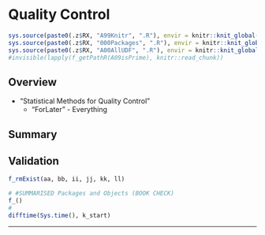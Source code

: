 # Quality Control {#c19}

```r
sys.source(paste0(.z$RX, "A99Knitr", ".R"), envir = knitr::knit_global())
sys.source(paste0(.z$RX, "000Packages", ".R"), envir = knitr::knit_global())
sys.source(paste0(.z$RX, "A00AllUDF", ".R"), envir = knitr::knit_global())
#invisible(lapply(f_getPathR(A09isPrime), knitr::read_chunk))
```

## Overview

- "Statistical Methods for Quality Control"
  - "ForLater" - Everything


## Summary



## Validation {.unlisted .unnumbered .tabset .tabset-fade}

```r
f_rmExist(aa, bb, ii, jj, kk, ll)
```

```r
# #SUMMARISED Packages and Objects (BOOK CHECK)
f_()
#
difftime(Sys.time(), k_start)
```

****
